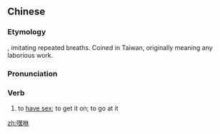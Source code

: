 ==Chinese==
{{zh-forms}}
{{wikipedia|lang=zh}}

===Etymology===
{{onomatopoeic|zh}}, imitating repeated breaths. Coined in Taiwan, originally meaning any laborious work.

===Pronunciation===
{{zh-pron
|m=hēixiū
|cat=v
}}

===Verb===
{{zh-verb}}

# {{lb|zh|slang}} to [[have sex]]; to get it on; to go at it
#: {{zh-x|女人 在 街上 看 到 帥哥，她們 什麼 也 不 說，然後 晚上 和 男朋友 或 老公 嘿咻 的 時候 就 想 到 那個 帥哥。|A woman will see a hot guy on the street, not even exchange words, but will think about him later on that evening when she is '''getting it on''' with her boyfriend or husband.|ref='''2006:''' Yangzi Evening news editorial staff, {{lang|zh|[http://www.jkonline.cn/article/2006-07-29/471115353186024515.html 做爱时你们到底在想谁]}} (''Who are you really thinking about when you make love?'')}}

[[zh:嘿咻]]